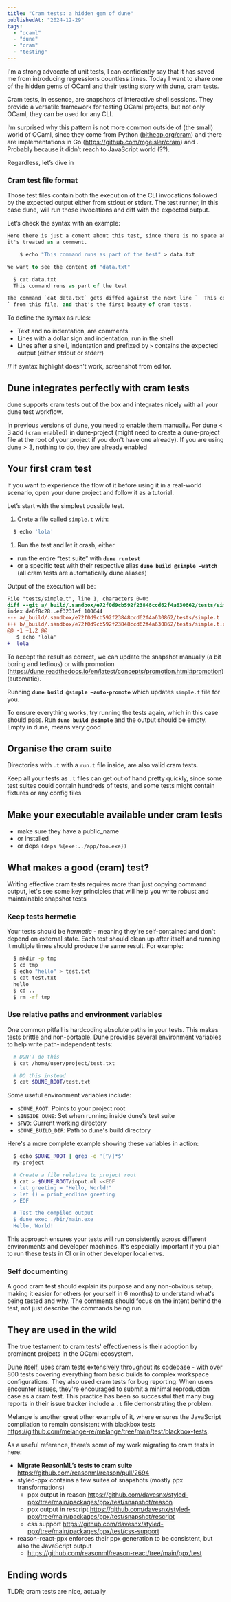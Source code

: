 ```yaml
---
title: "Cram tests: a hidden gem of dune"
publishedAt: "2024-12-29"
tags:
  - "ocaml"
  - "dune"
  - "cram"
  - "testing"
---
```


I'm a strong advocate of unit tests, I can confidently say that it has saved me from introducing regressions countless times. Today I want to share one of the hidden gems of OCaml and their testing story with dune, cram tests.

Cram tests, in essence, are snapshots of interactive shell sessions. They provide a versatile framework for testing OCaml projects, but not only OCaml, they can be used for any CLI.

I’m surprised why this pattern is not more common outside of (the small) world of OCaml, since they come from Python ([bitheap.org/cram](https://bitheap.org/cram)) and there are implementations in Go (https://github.com/mgeisler/cram) and . Probably because it didn’t reach to JavaScript world (??).

Regardless, let’s dive in

### Cram test file format

Those test files contain both the execution of the CLI invocations followed by the expected output either from stdout or stderr. The test runner, in this case dune, will run those invocations and diff with the expected output.

Let’s check the syntax with an example:

```ocaml
Here there is just a coment about this test, since there is no space at the start
it's treated as a comment.

	$ echo "This command runs as part of the test" > data.txt

We want to see the content of "data.txt"

  $ cat data.txt
  This command runs as part of the test

The command `cat data.txt` gets diffed against the next line `  This command runs as part of the test
` from this file, and that's the first beauty of cram tests.
```

To define the syntax as rules:

- Text and no indentation, are comments
- Lines with a dollar sign and indentation, run in the shell
- Lines after a shell, indentation and prefixed by `>` contains the expected output (either stdout or stderr)

// If syntax highlight doesn’t work, screenshot from editor.

## Dune integrates perfectly with cram tests

dune supports cram tests out of the box and integrates nicely with all your dune test workflow.

In previous versions of dune, you need to enable them manually. For dune < 3 add `(cram enabled)` in dune-project (might need to create a dune-project file at the root of your project if you don't have one already). If you are using dune > 3, nothing to do, they are already enabled

## **Your first cram test**

If you want to experience the flow of it before using it in a real-world scenario, open your dune project and follow it as a tutorial.

Let’s start with the simplest possible test.

1. Crete a file called `simple.t` with:

```jsx
  $ echo 'lola'
```

1. Run the test and let it crash, either
- run the entire “test suite” with **`dune runtest`**
- or a specific test with their respective alias **`dune build @simple —watch`** (all cram tests are automatically dune aliases)

Output of the execution will be:

```diff
File "tests/simple.t", line 1, characters 0-0:
diff --git a/_build/.sandbox/e72f0d9cb592f23848ccd62f4a630862/tests/simple.t b/_build/.sandbox/e72f0d9cb592f23848ccd62f4a630862/tests/simple.t.corrected
index de6f8c28..ef3231ef 100644
--- a/_build/.sandbox/e72f0d9cb592f23848ccd62f4a630862/tests/simple.t
+++ b/_build/.sandbox/e72f0d9cb592f23848ccd62f4a630862/tests/simple.t.corrected
@@ -1 +1,2 @@
   $ echo 'lola'
+  lola
```

To accept the result as correct, we can update the snapshot manually (a bit boring and tedious) or with promotion
(https://dune.readthedocs.io/en/latest/concepts/promotion.html#promotion) (automatic).

Running **`dune build @simple —auto-promote`** which updates `simple.t` file for you.

To ensure everything works, try running the tests again, which in this case should pass. Run **`dune build @simple`** and the output should be empty. Empty in dune, means very good

## Organise the cram suite

Directories with `.t` with a `run.t` file inside, are also valid cram tests.

Keep all your tests as `.t` files can get out of hand pretty quickly, since some test suites could contain hundreds of tests, and some tests might contain fixtures or any config files

## Make your executable available under cram tests

- make sure they have a public_name
- or installed
- or deps `(deps %{exe:../app/foo.exe})`

## What makes a good (cram) test?

Writing effective cram tests requires more than just copying command output, let's see some key principles that will help you write robust and maintainable snapshot tests

### Keep tests hermetic

Your tests should be *hermetic* - meaning they're self-contained and don't depend on external state. Each test should clean up after itself and running it multiple times should produce the same result. For example:

```bash
  $ mkdir -p tmp
  $ cd tmp
  $ echo "hello" > test.txt
  $ cat test.txt
  hello
  $ cd ..
  $ rm -rf tmp

```

### Use relative paths and environment variables

One common pitfall is hardcoding absolute paths in your tests. This makes tests brittle and non-portable. Dune provides several environment variables to help write path-independent tests:

```bash
  # DON'T do this
  $ cat /home/user/project/test.txt

  # DO this instead
  $ cat $DUNE_ROOT/test.txt

```

Some useful environment variables include:

- `$DUNE_ROOT`: Points to your project root
- `$INSIDE_DUNE`: Set when running inside dune's test suite
- `$PWD`: Current working directory
- `$DUNE_BUILD_DIR`: Path to dune's build directory

Here's a more complete example showing these variables in action:

```bash
  $ echo $DUNE_ROOT | grep -o '[^/]*$'
  my-project

  # Create a file relative to project root
  $ cat > $DUNE_ROOT/input.ml <<EOF
  > let greeting = "Hello, World!"
  > let () = print_endline greeting
  > EOF

  # Test the compiled output
  $ dune exec ./bin/main.exe
  Hello, World!

```

This approach ensures your tests will run consistently across different environments and developer machines. It's especially important if you plan to run these tests in CI or in other developer local envs.

### Self documenting

A good cram test should explain its purpose and any non-obvious setup, making it easier for others (or yourself in 6 months) to understand what's being tested and why. The comments should focus on the intent behind the test, not just describe the commands being run.

## They are used in the wild

The true testament to cram tests' effectiveness is their adoption by prominent projects in the OCaml ecosystem.

Dune itself, uses cram tests extensively throughout its codebase - with over 800 tests covering everything from basic builds to complex workspace configurations. They also used cram tests for bug reporting. When users encounter issues, they're encouraged to submit a minimal reproduction case as a cram test. This practice has been so successful that many bug reports in their issue tracker include a `.t` file demonstrating the problem.

Melange is another great other example of it, where ensures the JavaScript compilation to remain consistent with blackbox tests https://github.com/melange-re/melange/tree/main/test/blackbox-tests.

As a useful reference, there’s some of my work migrating to cram tests in here:

- **Migrate ReasonML’s tests to cram suite** https://github.com/reasonml/reason/pull/2694
- styled-ppx contains a few suites of snapshots (mostly ppx transformations)
    - ppx output in reason https://github.com/davesnx/styled-ppx/tree/main/packages/ppx/test/snapshot/reason
    - ppx output in rescript https://github.com/davesnx/styled-ppx/tree/main/packages/ppx/test/snapshot/rescript
    - css support https://github.com/davesnx/styled-ppx/tree/main/packages/ppx/test/css-support
- reason-react-ppx enforces their ppx generation to be consistent, but also the JavaScript output
    - https://github.com/reasonml/reason-react/tree/main/ppx/test

## Ending words

TLDR; cram tests are nice, actually
